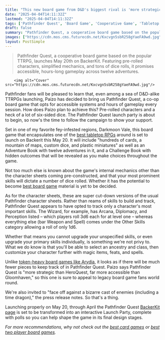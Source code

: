 ```yaml
---
title: "This new board game from D&D's biggest rival is 'more strategic than HeroQuest, far more accessible than Gloomhaven'"
date: "2025-04-04T14:11:32Z"
lastmod: "2025-04-04T14:11:32Z"
tags: ['Pathfinder Quest', 'Board Game', 'Cooperative Game', 'Tabletop RPG', 'Fantasy']
draft: false
summary: "Pathfinder Quest, a cooperative board game based on the popular TTRPG, launches May 20th on BackerKit.  Featuring pre-rolled characters, simplified mechanics, and tons of dice rolls, it promises accessible, hours-long gameplay across twelve adventures."
images: ["https://cdn.mos.cms.futurecdn.net/Kxcvgn5sbR258gYaeFA9wd.jpg"]
layout: PostSimple
---
```

> Pathfinder Quest, a cooperative board game based on the popular TTRPG, launches May 20th on BackerKit.  Featuring pre-rolled characters, simplified mechanics, and tons of dice rolls, it promises accessible, hours-long gameplay across twelve adventures.


        <img alt="Cover" src="https://cdn.mos.cms.futurecdn.net/Kxcvgn5sbR258gYaeFA9wd.jpg"/>
        
Pathfinder fans will be pleased to learn that, even among a sea of D&D-alike TTRPGs launching, Paizo has decided to bring us Pathfinder Quest, a co-op board game that opts for accessible systems and hours of gameplay every session. How does Paizo plan to achieve this? Pre-rolled characters and a heck of a lot of six-sided dice. The Pathfinder Quest launch party is about to begin, so now's the time to follow the campaign to show your support.

Set in one of my favorite fey-infested regions, Darkmoon Vale, this board game that encapsulates one of the [best tabletop RPGs](https://www.gamesradar.com/best-tabletop-rpgs/) around is set to launch on Backerit this May 20. It will include "hundreds of cards, a mountain of maps, custom dice, and plastic miniatures" as well as an Adventure Book with twelve adventures in it, and a Challenge Book with hidden outcomes that will be revealed as you make choices throughout the game.

Not too much else is known about the game's internal mechanics other than the character sheets coming pre-constructed, and that your most prominent skills will dictate a number of dice rolled. Whether it has the potential to become [best board game](https://www.gamesradar.com/best-board-games/) material is yet to be decided.



As for the character sheets, these are super cut-down versions of the usual Pathfinder character sheets. Rather than reams of skills to build and track, Pathfinder Quest appears to have opted to track only a character's most important skills. The Wizard, for example, has Arcana, Diplomacy, and Perception listed – which players roll 3d6 each for at level one – whereas everything else (bar Weapon and Spell) comes under the Other Skills category allowing a roll of only 1d6.

Whether that means you cannot upgrade your unspecified skills, or even upgrade your primary skills individually, is something we're not privy to. What we do know is that you'll be able to select an ancestry and class, then customize your character further with magic items, feats, and spells.



Unlike [token-heavy board games like Arydia](https://www.gamesradar.com/tabletop-gaming/this-board-game-trpg-hybrid-delivers-something-d-and-d-hasnt-quite-managed-to-capture-for-me/), it looks as if there will be much fewer pieces to keep track of in Pathfinder Quest. Paizo says Pathfinder Quest is "more strategic than HeroQuest, far more accessible than Gloomhaven," so this one is sure to appeal to legacy board game fans world round.

We're also invited to "face off against a bizarre cast of enemies (including a time dragon)," the press release notes. So that's a thing.



Launching properly on May 20, through April the Pathfinder Quest [BackerKit page](https://www.backerkit.com/call_to_action/a5b27499-9fc3-433a-a9bf-6753d5f0a7f8/landing?stay=true) is set to be transformed into an interactive Launch Party, complete with polls so you can help shape the game in its final design stages.

*For more recommendations, why not check out the *[<em>best card games</em>](https://www.gamesradar.com/best-card-games-compared/)* or *[<em>best two player board games</em>](https://www.gamesradar.com/board-games-for-2-players/)*.*
        